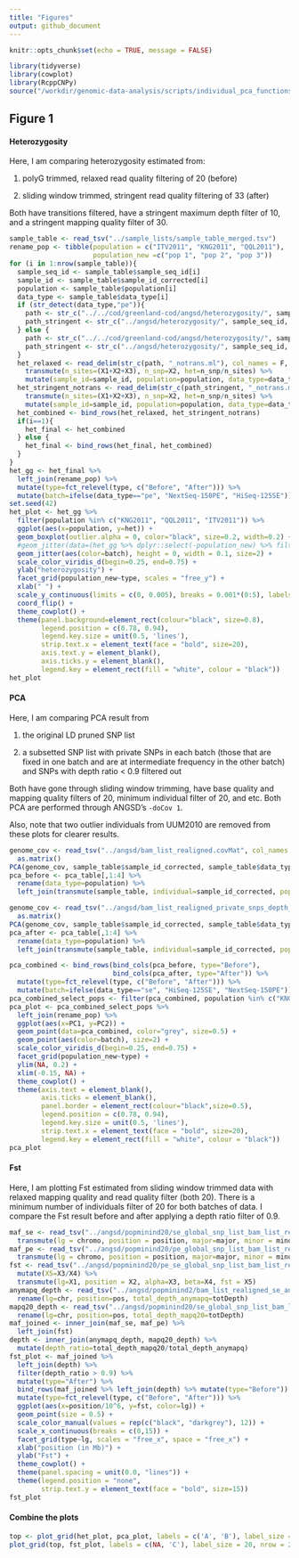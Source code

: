 ```yaml
---
title: "Figures"
output: github_document
---
```


```r
knitr::opts_chunk$set(echo = TRUE, message = FALSE)
```

```r
library(tidyverse)
library(cowplot)
library(RcppCNPy)
source("/workdir/genomic-data-analysis/scripts/individual_pca_functions.R")
```

## Figure 1

#### Heterozygosity

Here, I am comparing heterozygosity estimated from:

1. polyG trimmed, relaxed read quality filtering of 20 (before)

2. sliding window trimmed, stringent read quality filtering of 33 (after)

Both have transitions filtered, have a stringent maximum depth filter of 10, and a stringent mapping quality filter of 30.

```r
sample_table <- read_tsv("../sample_lists/sample_table_merged.tsv")
rename_pop <- tibble(population = c("ITV2011", "KNG2011", "QQL2011"),
                     population_new =c("pop 1", "pop 2", "pop 3"))
for (i in 1:nrow(sample_table)){
  sample_seq_id <- sample_table$sample_seq_id[i]
  sample_id <- sample_table$sample_id_corrected[i]
  population <- sample_table$population[i]
  data_type <- sample_table$data_type[i]
  if (str_detect(data_type,"pe")){
    path <- str_c("../../cod/greenland-cod/angsd/heterozygosity/", sample_seq_id,  "_bt2_gadMor3_minq20_sorted_dedup_overlapclipped_realigned_mindp2_maxdp10_minq20_minmapq30")
    path_stringent <- str_c("../angsd/heterozygosity/", sample_seq_id,  "_bt2_gadMor3_sorted_dedup_overlapclipped_realigned_mindp2_maxdp10_minq33_minmapq30")
  } else {
    path <- str_c("../../cod/greenland-cod/angsd/heterozygosity/", sample_seq_id,  "_bt2_gadMor3_minq20_sorted_dedup_realigned_mindp2_maxdp10_minq20_minmapq30")
    path_stringent <- str_c("../angsd/heterozygosity/", sample_seq_id,  "_bt2_gadMor3_sorted_dedup_realigned_mindp2_maxdp10_minq33_minmapq30")
  }
  het_relaxed <- read_delim(str_c(path, "_notrans.ml"), col_names = F, delim = " ") %>% 
    transmute(n_sites=(X1+X2+X3), n_snp=X2, het=n_snp/n_sites) %>%
    mutate(sample_id=sample_id, population=population, data_type=data_type, type="Before")
  het_stringent_notrans <- read_delim(str_c(path_stringent, "_notrans.ml"), col_names = F, delim = " ") %>% 
    transmute(n_sites=(X1+X2+X3), n_snp=X2, het=n_snp/n_sites) %>%
    mutate(sample_id=sample_id, population=population, data_type=data_type, type="After")
  het_combined <- bind_rows(het_relaxed, het_stringent_notrans)
  if(i==1){
    het_final <- het_combined
  } else {
    het_final <- bind_rows(het_final, het_combined)
  }
}
het_gg <- het_final %>%
  left_join(rename_pop) %>%
  mutate(type=fct_relevel(type, c("Before", "After"))) %>%
  mutate(batch=ifelse(data_type=="pe", "NextSeq-150PE", "HiSeq-125SE")) 
set.seed(42)
het_plot <- het_gg %>%
  filter(population %in% c("KNG2011", "QQL2011", "ITV2011")) %>%
  ggplot(aes(x=population, y=het)) +
  geom_boxplot(outlier.alpha = 0, color="black", size=0.2, width=0.2) +
  #geom_jitter(data=(het_gg %>% dplyr::select(-population_new) %>% filter(! population %in% c("KNG2011", "QQL2011", "ITV2011"))) , color="grey", height = 0, width = 0.3, size=1) +
  geom_jitter(aes(color=batch), height = 0, width = 0.1, size=2) +
  scale_color_viridis_d(begin=0.25, end=0.75) +
  ylab("heterozygosity") +
  facet_grid(population_new~type, scales = "free_y") +
  xlab(" ") +
  scale_y_continuous(limits = c(0, 0.005), breaks = 0.001*(0:5), labels = c("0", "0.001", "0.002", "0.003", "0.004", "0.005")) +
  coord_flip() +
  theme_cowplot() +
  theme(panel.background=element_rect(colour="black", size=0.8),
        legend.position = c(0.78, 0.94),
        legend.key.size = unit(0.5, 'lines'),
        strip.text.x = element_text(face = "bold", size=20),
        axis.text.y = element_blank(),
        axis.ticks.y = element_blank(),
        legend.key = element_rect(fill = "white", colour = "black"))
het_plot
```

#### PCA

Here, I am comparing PCA result from 

1. the original LD pruned SNP list

2. a subsetted SNP list with private SNPs in each batch (those that are fixed in one batch and are at intermediate frequency in the other batch) and SNPs with depth ratio < 0.9 filtered out

Both have gone through sliding window trimming, have base quality and mapping quality filters of 20, minimum individual filter of 20, and etc. Both PCA are performed through ANGSD's `-doCov 1`.

Also, note that two outlier individuals from UUM2010 are removed from these plots for clearer results. 

```r
genome_cov <- read_tsv("../angsd/bam_list_realigned.covMat", col_names = F) %>%
  as.matrix()
PCA(genome_cov, sample_table$sample_id_corrected, sample_table$data_type, 1, 2, show.ellipse = F, show.line = F)
pca_before <- pca_table[,1:4] %>%
  rename(data_type=population) %>%
  left_join(transmute(sample_table, individual=sample_id_corrected, population=population))

genome_cov <- read_tsv("../angsd/bam_list_realigned_private_snps_depth_ratio_filtered.covMat", col_names = F) %>%
  as.matrix()
PCA(genome_cov, sample_table$sample_id_corrected, sample_table$data_type, 1, 2, show.ellipse = F, show.line = F)
pca_after <- pca_table[,1:4] %>%
  rename(data_type=population) %>%
  left_join(transmute(sample_table, individual=sample_id_corrected, population=population))
```

```r
pca_combined <- bind_rows(bind_cols(pca_before, type="Before"), 
                          bind_cols(pca_after, type="After")) %>%
  mutate(type=fct_relevel(type, c("Before", "After"))) %>%
  mutate(batch=ifelse(data_type=="se", "HiSeq-125SE", "NextSeq-150PE"))
pca_combined_select_pops <- filter(pca_combined, population %in% c("KNG2011", "QQL2011", "ITV2011"))
pca_plot <- pca_combined_select_pops %>%
  left_join(rename_pop) %>%
  ggplot(aes(x=PC1, y=PC2)) +
  geom_point(data=pca_combined, color="grey", size=0.5) +
  geom_point(aes(color=batch), size=2) +
  scale_color_viridis_d(begin=0.25, end=0.75) +
  facet_grid(population_new~type) +
  ylim(NA, 0.2) +
  xlim(-0.15, NA) +
  theme_cowplot() +
  theme(axis.text = element_blank(),
        axis.ticks = element_blank(),
        panel.border = element_rect(colour="black",size=0.5),
        legend.position = c(0.78, 0.94),
        legend.key.size = unit(0.5, 'lines'),
        strip.text.x = element_text(face = "bold", size=20),
        legend.key = element_rect(fill = "white", colour = "black"))
pca_plot
```

#### Fst

Here, I am plotting Fst estimated from sliding window trimmed data with relaxed mapping quality and read quality filter (both 20). There is a minimum number of individuals filter of 20 for both batches of data. I compare the Fst result before and after applying a depth ratio filter of 0.9. 

```r
maf_se <- read_tsv("../angsd/popminind20/se_global_snp_list_bam_list_realigned_mincov_contamination_filtered_mindp151_maxdp661_minind102_minq20_downsampled_unlinked_popminind20.mafs.gz") %>%
  transmute(lg = chromo, position = position, major=major, minor = minor, se_maf = knownEM, se_nind=nInd)
maf_pe <- read_tsv("../angsd/popminind20/pe_global_snp_list_bam_list_realigned_mincov_contamination_filtered_mindp151_maxdp661_minind102_minq20_downsampled_unlinked_popminind20.mafs.gz")%>%
  transmute(lg = chromo, position = position, major=major, minor = minor, pe_maf = knownEM, pe_nind=nInd)
fst <- read_tsv("../angsd/popminind20/pe_se_global_snp_list_bam_list_realigned_mincov_contamination_filtered_mindp151_maxdp661_minind102_minq20_downsampled_unlinked_popminind20.alpha_beta.txt", col_names = F) %>%
  mutate(X5=X3/X4) %>%
  transmute(lg=X1, position = X2, alpha=X3, beta=X4, fst = X5)
anymapq_depth <- read_tsv("../angsd/popminind2/bam_list_realigned_se_anymapq.pos.gz") %>%
  rename(lg=chr, position=pos, total_depth_anymapq=totDepth)
mapq20_depth <- read_tsv("../angsd/popminind20/se_global_snp_list_bam_list_realigned_mincov_contamination_filtered_mindp151_maxdp661_minind102_minq20_downsampled_unlinked_popminind20.pos.gz") %>%
  rename(lg=chr, position=pos, total_depth_mapq20=totDepth)
maf_joined <- inner_join(maf_se, maf_pe) %>%
  left_join(fst)
depth <- inner_join(anymapq_depth, mapq20_depth) %>%
  mutate(depth_ratio=total_depth_mapq20/total_depth_anymapq)
fst_plot <- maf_joined %>%
  left_join(depth) %>%
  filter(depth_ratio > 0.9) %>%
  mutate(type="After") %>%
  bind_rows(maf_joined %>% left_join(depth) %>% mutate(type="Before")) %>%
  mutate(type=fct_relevel(type, c("Before", "After"))) %>%
  ggplot(aes(x=position/10^6, y=fst, color=lg)) +
  geom_point(size = 0.5) +
  scale_color_manual(values = rep(c("black", "darkgrey"), 12)) +
  scale_x_continuous(breaks = c(0,15)) +
  facet_grid(type~lg, scales = "free_x", space = "free_x") +
  xlab("position (in Mb)") +
  ylab("Fst") +
  theme_cowplot() +
  theme(panel.spacing = unit(0.0, "lines")) +
  theme(legend.position = "none",
        strip.text.y = element_text(face = "bold", size=15))
fst_plot
```

#### Combine the plots

```r
top <- plot_grid(het_plot, pca_plot, labels = c('A', 'B'), label_size = 20)
plot_grid(top, fst_plot, labels = c(NA, 'C'), label_size = 20, nrow = 2, rel_heights = c(1, 0.5))
```

